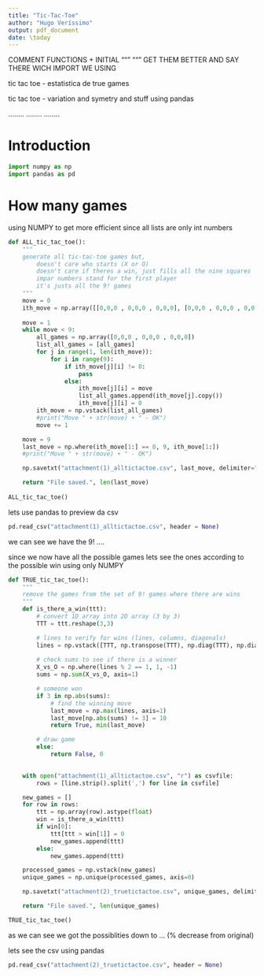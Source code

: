 ```yaml
---
title: "Tic-Tac-Toe"
author: "Hugo Veríssimo"
output: pdf_document
date: \today
---
```


COMMENT FUNCTIONS + INITIAL """ """ GET THEM BETTER AND SAY THERE WICH IMPORT WE USING

tic tac toe - estatistica de true games

tic tac toe - variation and symetry and stuff using pandas


........ ........ ........

# Introduction


\begin{tabular}{c|c|c}
  1 & 2 & 3 \\      \hline
  4 & 5 & 6 \\      \hline
  7 & 8 & 9
\end{tabular}

```python
import numpy as np
import pandas as pd
```

\pagebreak

# How many games

using NUMPY to get more efficient since all lists are only int numbers

```python
def ALL_tic_tac_toe():
    """
    generate all tic-tac-toe games but,
        doesn't care who starts (X or O)
        doesn't care if theres a win, just fills all the nine squares
        impar numbers stand for the first player
        it's justs all the 9! games
    """
    move = 0
    ith_move = np.array([[0,0,0 , 0,0,0 , 0,0,0], [0,0,0 , 0,0,0 , 0,0,0]])
    
    move = 1
    while move < 9:
        all_games = np.array([0,0,0 , 0,0,0 , 0,0,0])
        list_all_games = [all_games]
        for j in range(1, len(ith_move)):
            for i in range(9):
                if ith_move[j][i] != 0:
                    pass
                else:
                    ith_move[j][i] = move
                    list_all_games.append(ith_move[j].copy())
                    ith_move[j][i] = 0
        ith_move = np.vstack(list_all_games)
        #print("Move " + str(move) + " - OK")
        move += 1    

    move = 9
    last_move = np.where(ith_move[1:] == 0, 9, ith_move[1:])
    #print("Move " + str(move) + " - OK")

    np.savetxt("attachment(1)_alltictactoe.csv", last_move, delimiter=",", fmt="%d")

    return "File saved.", len(last_move)
  
ALL_tic_tac_toe()
```

lets use pandas to preview da csv

```python
pd.read_csv("attachment(1)_alltictactoe.csv", header = None)
```

we can see we have the 9! ....

since we now have all the possible games lets see the ones according to the possible win using only NUMPY

```python
def TRUE_tic_tac_toe():
    """
    remove the games from the set of 9! games where there are wins
    """
    def is_there_a_win(ttt):
        # convert 1D array into 2D array (3 by 3)
        TTT = ttt.reshape(3,3)

        # lines to verify for wins (lines, columns, diagonals)
        lines = np.vstack([TTT, np.transpose(TTT), np.diag(TTT), np.diag(np.fliplr(TTT))])
        
        # check sums to see if there is a winner
        X_vs_O = np.where(lines % 2 == 1, 1, -1)
        sums = np.sum(X_vs_O, axis=1)

        # someone won
        if 3 in np.abs(sums):
            # find the winning move
            last_move = np.max(lines, axis=1)
            last_move[np.abs(sums) != 3] = 10
            return True, min(last_move)

        # draw game
        else:
            return False, 0
        

    with open("attachment(1)_alltictactoe.csv", "r") as csvfile:
        rows = [line.strip().split(',') for line in csvfile]

    new_games = []
    for row in rows:
        ttt = np.array(row).astype(float)
        win = is_there_a_win(ttt)
        if win[0]:
            ttt[ttt > win[1]] = 0
            new_games.append(ttt)
        else:
            new_games.append(ttt)

    processed_games = np.vstack(new_games)
    unique_games = np.unique(processed_games, axis=0)

    np.savetxt("attachment(2)_truetictactoe.csv", unique_games, delimiter=",", fmt="%d")

    return "File saved.", len(unique_games)

TRUE_tic_tac_toe()
```

as we can see we got the possiblities down to ... (% decrease from original)

lets see the csv using pandas

```python
pd.read_csv("attachment(2)_truetictactoe.csv", header = None)
```
